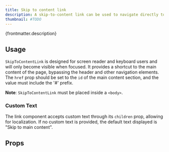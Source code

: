 ```yaml
---
title: Skip to content link
description: A skip-to-content link can be used to navigate directly to certain desired contents.
thumbnail: #TODO
---
```


<p>{frontmatter.description}</p>

<Placeholder componentPageName='table--basic' />

## Usage

`SkipToContentLink` is designed for screen reader and keyboard users and will only become visible when focused. It provides a shortcut to the main content of the page, bypassing the header and other navigation elements. The `href` prop should be set to the `id` of the main content section, and the value must include the '#' prefix.

<LiveExample src='SkipToContentLink.main.jsx' truncate={true}>
  <AllExamples.SkipToContentLinkMainExample client:load />
</LiveExample>

**Note**: `SkipToContentLink` must be placed inside a `<body>`.

### Custom Text

The link component accepts custom text through its `children` prop, allowing for localization. If no custom text is provided, the default text displayed is "Skip to main content".

<LiveExample src='SkipToContentLink.customText.jsx' truncate={true}>
  <AllExamples.SkipToContentLinkCustomTextExample client:load />
</LiveExample>

## Props

<PropsTable path='@itwin/itwinui-react/esm/core/SkipToContentLink/SkipToContentLink.d.ts' />
